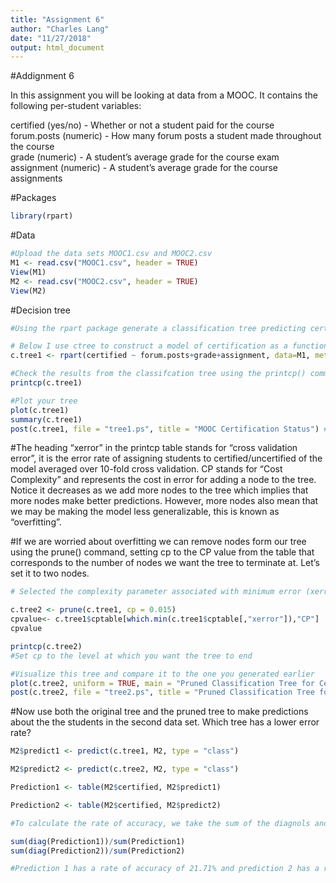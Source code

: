 ```yaml
---
title: "Assignment 6"
author: "Charles Lang"
date: "11/27/2018"
output: html_document
---
```

#Addignment 6

In this assignment you will be looking at data from a MOOC. It contains the following per-student variables:

certified (yes/no) - Whether or not a student paid for the course  
forum.posts (numeric) - How many forum posts a student made throughout the course  
grade (numeric) - A student's average grade for the course exam  
assignment (numeric) - A student's average grade for the course assignments  

#Packages
```r
library(rpart)
```

#Data
```r
#Upload the data sets MOOC1.csv and MOOC2.csv
M1 <- read.csv("MOOC1.csv", header = TRUE)
View(M1)
M2 <- read.csv("MOOC2.csv", header = TRUE)
View(M2)
```

#Decision tree
```r
#Using the rpart package generate a classification tree predicting certified from the other variables in the M1 data frame. Which variables should you use?

# Below I use ctree to construct a model of certification as a function of all other variables, including forum posts, grades and assignments. Optional parameters are integrated for controlling tree growth. control=rpart.control(minsplit=1, cp=0.001) requires that the minimum number of observations in a node be 1 before attempting a split and that a split must decrease the overall lack of fit by a cost complexity factor of 0.001 before being attempted.
c.tree1 <- rpart(certified ~ forum.posts+grade+assignment, data=M1, method = "class", control=rpart.control(minsplit=1, minbucket = 1, cp=0.001))

#Check the results from the classifcation tree using the printcp() command
printcp(c.tree1)

#Plot your tree
plot(c.tree1)
summary(c.tree1)
post(c.tree1, file = "tree1.ps", title = "MOOC Certification Status") #This creates a pdf image of the tree

```

#The heading "xerror" in the printcp table stands for "cross validation error", it is the error rate of assigning students to certified/uncertified of the model averaged over 10-fold cross validation. CP stands for "Cost Complexity" and represents the cost in error for adding a node to the tree. Notice it decreases as we add more nodes to the tree which implies that more nodes make better predictions. However, more nodes also mean that we may be making the model less generalizable, this is known as "overfitting".

#If we are worried about overfitting we can remove nodes form our tree using the prune() command, setting cp to the CP value from the table that corresponds to the number of nodes we want the tree to terminate at. Let's set it to two nodes.

```r
# Selected the complexity parameter associated with minimum error (xerror), and placed it into the prune( ) function. To check for this, I used the "cpvalue" code fragment.

c.tree2 <- prune(c.tree1, cp = 0.015) 
cpvalue<- c.tree1$cptable[which.min(c.tree1$cptable[,"xerror"]),"CP"]
cpvalue

printcp(c.tree2)
#Set cp to the level at which you want the tree to end

#Visualize this tree and compare it to the one you generated earlier
plot(c.tree2, uniform = TRUE, main = "Pruned Classification Tree for Certification Status")
post(c.tree2, file = "tree2.ps", title = "Pruned Classification Tree for Certification Status") #This creates a pdf image of the tree
```

#Now use both the original tree and the pruned tree to make predictions about the the students in the second data set. Which tree has a lower error rate? 

```r
M2$predict1 <- predict(c.tree1, M2, type = "class")

M2$predict2 <- predict(c.tree2, M2, type = "class")

Prediction1 <- table(M2$certified, M2$predict1)

Prediction2 <- table(M2$certified, M2$predict2)

#To calculate the rate of accuracy, we take the sum of the diagnols and divide it by the sum of the table. 

sum(diag(Prediction1))/sum(Prediction1)
sum(diag(Prediction2))/sum(Prediction2)

#Prediction 1 has a rate of accuracy of 21.71% and prediction 2 has a rate of accuracy of 52.73%, and thus prediction 2 has a higher rate of accuracy and a lower error rate.
```
